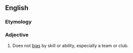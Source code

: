 {{also|noncut}}
==English==

===Etymology===
{{prefix|en|non|cut}}

===Adjective===
{{en-adj|-}}

# {{lb|en|sports}} Does not [[bias]] by skill or ability, especially a team or club.